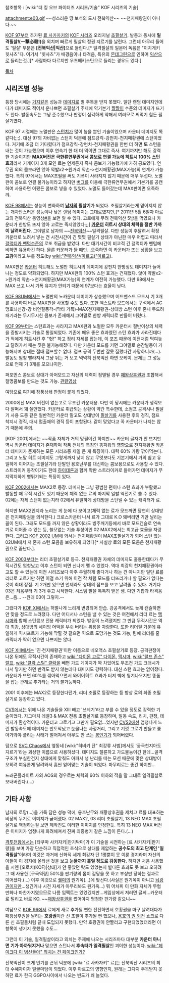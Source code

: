 참조항목 : [wiki:"더 킹 오브 파이터즈 시리즈/기술" KOF 시리즈의 기술] 

attachment:e03.gif
~~성스러운 땅 보석의 도시 전북익산~~ ~~천지패왕권이 아니다.~~

[[KOF 97]]부터 추가된 [[료 사카자키]]의 [[KOF 시리즈]] 오리지널 [[초필살기]]. 발동과 동시에 '''일격필살!(一擊必殺!)'''을 외치며 빠르게 필살의 정권 지르기를 날린다. 그런데 아무리 들어도 '필살' 부분은 '''[전북익산|익산]'''으로 들린다.[* 일격필살의 일본어 독음은 "이치게키 힛사츠"다. 여기서 "힛사츠"가 배경음이나 타격음, 특유의 [[몬데그린]]으로 인하여 [[익산]]으로 들리는것.][* 사람마다 다르지만 우즈베키스탄으로 들리는 경우도 있다.]

[[목차]]
== 시리즈별 성능 ==
등장 당시에는 [[거지]]같은 성능과 [[데미지]]로 별 주목을 받지 못했다. 일단 랜덤 데미지인데다가 데미지도 적어서 운나쁘면 초필살기 주제에 약기본기 [[짤짤이]] 수준의 데미지가 뜨기도 한다. 발동속도는 그냥 준수했으나 판정이 심각하게 약해서 여러모로 써먹기 힘든 필살기였다.

KOF 97 시절에는 노멀판은 [[스턴]]치가 많이 높을 뿐인 기술이였으며 카운터 데미지도 똑같다(;;;). 대신 97의 자비없는 스턴치 덕분에 점프강킥-강펀치-천지패황권에 스턴이었다. 거기에 조금 더 기다렸다가 점프강킥-강펀치-천지패황권을 한번 더 하면 '''또''' 스턴을 내는 것이 가능했으며 이후 연속기 한 대 더 먹이면 그대로 즉사. 여기까지만 해도 강력한 기술이지만 '''MAX버전은 극한류연무권에서 콤보로 연결 가능에 히트시 100% [[스턴]] 효과'''라서 기게이지 3개 모인 료는 언제든지 즉사 콤보가 가능했기에 가히 공포였다. 연무권 외의 콤보라면 앉아 약발x2->원거리 약손->천지패황권(MAX가능)의 연계가 가능했다. 특히 97에서는 MAX초필을 써도 기폭이 사라지지 않기 때문에 매우 무섭다. 노멀판이 콤보로 연결 불가능이라고 하지만 [[버그]]를 이용해 극한류연무권에서 기본기를 공캔하여 사용하면 어쨌든 콤보로 넣을 수 있었다. 노멀도 들어갔는데 MAX판이면 오죽하랴.
 
[[KOF 98]]에서는 성능이 변화하여 '''[[남자]]의 필살기'''가 되었다. 초필살기라는게 믿어지지 않는 개차반스러운 성능이나 낮은 랜덤 데미지는 그대로였지만,[* 2011년 5월 6일자 아르고의 전북익산 동영상[http://qhyunjinp.tistory.com/744 #]을 보면 알 수 있다. 고로에게 무려 전북익산 5방을 먹였으나 카운터가 한방도 뜨지 않아 고로는 죽지않았다;;;] '''[[카운터]] 히트시 상대의 체력을 절반 가까이 날려버린다'''. 그야말로 남자의 ~~[[전북익산]]~~일격필살. 다만 성능이 후달려서 확정 카운터로 노려서 넣는 건 시전시간이 긴 몇몇 필살기 상태가 아닌한 매우 어렵고 따라서 [[갤럭티카 팬텀]]수준의 로또 취급을 받았다. 다만 대기시간이 비교적 긴 갤럭티카 팬텀에 비하면 유용하긴 하다. 물론 카운터가 뜰 때만…오죽하면 이 카운터가 뜨는 상황을 보고 '''교감'''이라고 부를 정도(by [[wiki:"전북익산(아르고)"아르고]]).

MAX판은 [[카운터]] 히트해도 노멀판 히트시의 데미지에 강펀치 한방정도 데미지가 늘어나는 정도로 약화되었다. 하지만 MAX판의 100% 스턴 효과는 건재했다. 앉아 약발x2->원거리 약손->천지패황권(MAX가능)의 연계가 여전히 가능했다. 다만 98에서는 MAX 쓰고 나서 기폭 유지가 안되기 때문에 97보다는 효율이 낮다.

[[KOF 98UM]]에서는 노멀판의 노카운터 데미지가 상승했으며 어드밴스드 모드시 기 3개를 사용하여 바로 MAX판을 사용할 수도 있다. 또한 엑스트라 모드에서는 구석에서 AC맹호뇌신강-강 비연질풍각-(막타 기폭)-MAX천지패황권-상대방 스턴 이후 존내 두드려패기라는 무시무시한 콤보가 존재해서 그야말로 한방 캐릭터로 만들어 버렸다.

[[KOF 99]]부터는 스턴효과는 사라지고 MAX판과 노멀판 모두 카운터시 절반이상의 체력을 증발시키는 기술로 통일되었다. 기존에 매우 좋은 효과였던 스턴 효과가 사라진데다가 적에게 히트시킨 후 "헛!" 하고 정리 자세를 잡는데, 이 포즈 때문에 이전처럼 먹여놓고 달려가서 패는 짓은 불가능해졌다. 다만 카운터 모드를 키면 그야말로 순간발동이 가능해지며 상대는 절대 점프할수 없다. 점프 공격 두번만 잘못 질렀다간 사망하니까(…). 발동도 엄청 빨라져서 그냥 뛰는 거 보고 넉넉히 전북익산 하면 오케이. 문제는 그 성능으로 언제 기 3개를 모으냐지만.

퍼포먼스 콤보로 상대가 아머모드고 자신의 체력이 점멸될 경우 [[패왕상후권]]과 조합해서 절명콤보를 만드는 것도 가능. [http://www.ruliweb.com/ruliboard/read.htm?main=hb&table=img_gamemovie&left=m&num=95795 관련영상]

여담으로 여기에 장풍상쇄 판정이 붙게 되었다.

2000에선 MAX 버전이 없는고로 무조건 카운터용. 다만 이 당시에는 카운터가 생각보다 잘떠서 꽤 쓸만했다. 카운터로 취급되는 상황이 약간 특수한데, 소점프 공격시나 필살기 사용 도중 같은 일반적인 카운터 말고도 상대방이 [[필살기]]를 사용한 후의 경직, 점프 착지시 경직, 대시 멈출때의 경직 등이 포함된다. 같이 맞았다고 꼭 카운터가 나지는 않기 때문에 주의.

[KOF 2001]에서는 ~~작품 자체가 거의 망필이긴 하지만~~ 카운터 글자가 안 뜨지만 역시 카운터 데미지가 존재하며 작품 전체의 특징인 똥파워의 영향으로 천지패황권 카운터 데미지가 존재하는 모든 시리즈중 제일 큰 게 특징이다. 대략 60% 가량 깎아먹는다. 그리고 노말 히트 데미지도 그렇게까지 낮지 않고 무엇보다도 기본기에서 거의 쉽고 유일하게 이어지는 초필살기라 단발인 용호난무를 대신하는 콤보용으로도 사용할 수 있다. 스트라이커 동작이기도 한데 [[하이데른]]과 함께 막판 스트라이커로 들어가면 데미지가 무지막지하게 뻥튀기되는 특징이 있다.

[[KOF 2002]]에서는 MAX2로 등장. 데미지는 그냥 평범한 편이나 스턴 효과가 부활했고 발동할 때 무적 시간도 있기 때문에 체력 없는 료의 마지막 일발 역전기로 쓸 수 있다. 02에는 자체 스턴이 없는지라 02에서 유일하게 상대방을 스턴낼 수 있는 캐릭터가 료. 

하지만 MAX2인지라 노리는 게 눈에 다 보이고(체력 없는 료가 모드까면 당연히 상대방은 천지패황권을 의식한다.) 크로스카운터 나서 료가 그대로 K.O 돼버리면 기만 날리는 꼴이 된다. 그래도 모드를 까지 않은 상황이라도 빙주깨기등에서 바로 모드캔슬로 연속기로 이어줄 수 있는 등, 쓸모없는 기술 투성이인 02 MAX2에서는 최고급 효율을 자랑한다. 그리고 [[KOF 2002 UM]]에 와서는 천지패황권이 MAX초필살기가 되어 스턴 없는 02UM에서 저 혼자 스턴 모콤을 보유하게 되었다[* 사실상 료의 모든 모콤은 천지패황권으로 끝난다.].

[[KOF 2003]]부터는 리더 초필살기로 등극. 천지패황권 자체의 데미지도 훌륭한데다가 무적시간도 엄청났고 이후 스턴이 되면 신나게 팰 수 있었다. 역대 최강의 천지패황권이라고도 할 수 있는데 이전 시리즈보다 아주 우월하게 좋다거나 하는 건 아니지만 일단 료를 리더로 고르기만 하면 이걸 쓰기 위해 이전 작 처럼 모드를 터뜨리거나 할 필요가 없다는 것이 최대 장점. 기 2개만 있으면 언제라도 상대의 점프를 보고 날려줄 수 있다. 거기다 03은 처음부터 기 3개 주고 시작한다. 시스템 빨을 톡톡히 받은 셈. 다만 기합과 타격음은…음… --원래 03이 그렇지.--

그랬다가 [[KOF XI]]에서는 허벌나게 느리게 변경되어 안습. 강공격에서도 늦게 캔슬하면 안 맞을 정도로 느려졌다. 다만 어디서나 스턴을 낼 수 있는 것은 여전해서 리더 료는 [[맥시마]]와 함께 스턴콤보 전용 캐릭터가 되었다. 발동이 느려졌지만 그 만큼 무적시간은 역대 최강, 상대방의 세이빙 어택을 부숴 버리는 위용을 자랑한다. 또한 리더필 가운데 유일하게 퀵시프트가 가능해 막힐 것 같으면 퀵으로 도망가는 것도 가능, 팀에 리더를 줄 캐릭터가 딱히 없으면 나쁘지는 않다.

[[KOF XIII]]에서는 '진·천지패황권'이란 이름으로 네오맥스 초필살기로 등장. 공격판정이 나온 뒤에도 무적시간이 존재하고 [[wiki:"다이몬 고로" 다이몬]], [[맥시마]], [[wiki:"랄프 존스" 랄프]], [[wiki:"클락 스틸" 클락]]을 빼면 가드 게이지가 꽉 차있어도 무조건 가드 크래시가 나서 닿기만 하면 반격도 받지 않는데다 대미지도 강력하다. 대신 스턴 효과는 없어졌다. 카운터가 뜨면 60%를 깎아먹으면서 와이어히트 효과가 터져 벽에 튕겨나오지만 똥폼을 잡는 관계로 추가타는 거의 불가능하다.

2001 이후에는 MAX2로 등장한다던가, 리더 초필로 등장하는 등 항상 료의 최종 초필살기로 등장하고 있다.

[[CVS]]에서는 위에 나온 기술들을 XIII 빼고 '쓰레기'라고 부를 수 있을 정도로 강력한 기술이었다. 자그마치 레벨3 & MAX 전용 초필살기로 등장하며, 발동 속도, 리치, 판정, 데미지가 환상적이다. 카운터고 그로기고 그딴거 필요없…었지만 [[CVS2]]에선 엄청나게 느린 발동속도에 데미지는 반토막났고 눈물나는 사정거리, 그리고 기껏 그로기 만들고 쫓아가봐야 풀리는 사태가 벌어져서 아무도 안 쓰는 [[봉인기]]가 되어버렸다.

덤으로 [[SVC Chaos]]에서 옆동네 [wiki:"히비키 단" 최강류 사범]께서도 '궁극천지아도지르기'라는 괴상한 이름으로 사용하셨다. 데미지도 절륜하고 가드불능이긴 한데…골격구조가 부실한건지 상대에게 맞춰도 아파서 생 난리를 떠는 모션 때문에 맞은 상대방이 오히려 여유롭게 달려와서 흠씬 얻어맞는 기술이 되었다. 마무리로는 좋긴 하지만…

드래곤플라이트 사의 AOS의 경우로는 체력의 60% 이하의 적을 말 그대로 일격필살로 보내버린다.(...)

== 기타 사항 ==
남자의 로망(...)을 가득 담은 성능 덕에, 용호난무와 패황상후권을 제치고 료를 대표하는 비장의 무기로 이미지가 굳어졌다. 02 MAX2, 03 리더 초필살기, 13 NEO MAX 초필살기로 책정하는걸 보면 제작진도 이러한 이미지를 인정한듯. 특히 13 NEO MAX 버전은 이미지가 엄청나게 화려해져서 진짜 최종병기 같은 느낌이 든다.(...)

[[격투천왕]]에서는 [타쿠마 사카자키|판기탁마]가 이 기술을 시전하는 [료 사카자키|판기량]를 보며 가장 단순하고 직접적인 초식으로 상대를 제압하는 '''공수도의 최고 단계인 '일격필살' '''이라며 이것은 과거에 신화적 세계 최강자 단 1명뿐이 못 이룬 경지라며 자신의 아들이 이 경지에 올라선 것을 보고 '''눈물까지 흘릴 정도로 감동한다.''' 하지만 처음 사용했을 시엔 [오로치(KOF)|상대]가 안 좋았던 탓도 있었는지 별다른 효과도 못 보고 오히려 그 때 사용한 [구극역량] 50%를 판기량의 몸이 감당을 못 하고 부상만 당하는 결과로 이어졌다.(...) 이후 이것으로 [[쉘미]]의 원기옥(…)에 맞선다.(사실은 원기옥이 아니고 [[뇌광권]]이지만…생긴거나 시전 자세가 아무리봐도 원기옥…) 뭐 어차피 이 만화 자체가 무협만화나 마찬가지였으므로 나름 임팩트는 있었겠지만…게임상에서 저러면 글쎄…카운터로 털리고 바로 KO. ~~[[패왕상후권]]을 썼어야지 멍청한 판기량 같으니~~

여담으로 [[KOF 96]]에서 료에게 새로 추가될 뻔한 전진하면서 호황권을 마구 날려대다가 패왕상후권을 날리는 '''호광권'''이란 신 초필이 추가될 뻔 했으나, [[용호의 권 외전]] 쇼크로 다른 신 초필들처럼 끝내 도입되지 못했다. 만약 호광권이 안짤리고 구현되었었더라면 이 항목이 생기지 못했을 수도...

그런데 이 기술, 일격필살이라고 외치는 주제에 나오는 시리즈마다 대부분 '''카운터 아니면 기가 아까워지거나''' 맞으면 스턴나서 '''후속타가 일격필살'''인 괴이한 성능이다. [[wiki:"페이크다 이 병신들아" 외치는 건 페이크인가?]]

전북익산이 크게 인기를 끈뒤 덕분에 [wiki:"료 사카자키" 료]는 전북익산 시리즈의 최대 수혜자이자 얼굴마담이 되었다. 이후 아르고의 영향인지, 원래는 그다지 주목받지 못하던 료가 한국 GGPO사이에서 나오는 빈도가 꽤 늘었다.
